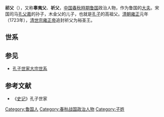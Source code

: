 {{先秦人物信息框
|image       = 
|姓= [[子姓|子]] 
|名= 睾
|氏= [[孔氏|孔]]
|字= 夷父
|hao         = 
|官位= [[鲁国|鲁国]]大夫
|别称= 睾夷父、祈父
|nickzi      = 
|名称= 祁父
|时代= [[周朝|周朝]]
|nationality = 
|hometown    = 
|birth       = 
|death       =
|谥号= 裕圣王
|父= [[木金父|木金父]]
|spouse       = 
|子女= [[防叔|防叔]]
}}
'''祁父'''（{{bd|？||？||catIdx=K孔}}），又称'''睾夷父'''、'''祈父'''，[[中国|中国]][[春秋時期|春秋時期]][[鲁国|鲁国]]政治人物，作为鲁国的[[大夫_(官名)|大夫]]。宋国司马[[孔父嘉|孔父嘉]]的孙子，木金父的儿子，也就是[[孔子|孔子]]的高祖父。[[清朝|清朝]][[雍正|雍正]]元年（1723年），[[雍正帝|清世宗]][[雍正帝|雍正帝]]追封祈父为裕圣王。

==世系==
{{familytree/start}}
{{familytree | | | | | Ff |Ff=[[宋前闵公|宋前闵公]] }}
{{familytree | | | | | |!| }}
{{familytree | | | | | Ff |Ff=[[弗父何|弗父何]] }}
{{familytree | | | | | |!| }}
{{familytree | | | | | Sf |Sf=[[宋父周|宋父周]] }}
{{familytree | | | | | |!| }}
{{familytree | | | | |Sz |Sz=[[世子胜|世子胜]] }}
{{familytree | | | | | |!| }}
{{familytree | | | | | Zk |Zk=[[正考父|正考父]] }}
{{familytree | | | | | |!| }}
{{familytree | | | | |Kf |Kf=[[孔父嘉|孔父嘉]] }}
{{familytree | | | | | |!| }}
{{familytree | | | | |Mj |Mj=[[木金父|木金父]] }}
{{familytree | | | | | |!| }}
{{familytree | | | | |Qf |Qf=祁父 }}
{{familytree | | | | | |!| }}
{{familytree | | | | | Fs |Fs=[[防叔|防叔]] }}
{{familytree | | | | | |!| }}
{{familytree | | | | | Bx |Bx=[[伯夏|伯夏]] }}
{{familytree | | | | | |!| }}
{{familytree | | | | | Sl |Sl=[[叔梁纥|叔梁纥]] }}
{{familytree | |,|-|-|-|(| }}
{{familytree | Mp | | Kz | |Mp=[[孟皮|孟皮]]|Kz=[[孔子|孔子]] }}
{{familytree/end}}

==参见==
*[[孔子世家大宗世系|孔子世家大宗世系]]
==参考文献==
*《[[史记|史记]]》孔子世家
[[Category:鲁国人|Category:鲁国人]]
[[Category:春秋战国政治人物|Category:春秋战国政治人物]]
[[Category:子姓|Category:子姓]]